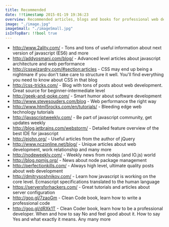 ```yaml
---
title: Recommended
date: !!timestamp 2015-01-19 19:36:23
overview: Recommended articles, blogs and books for professional web developers
image: "./image.jpg"
imageSmall: "./imageSmall.jpg"
isInTopBar: !!bool true
---
```

- http://www.2ality.com/ - Tons and tons of useful information about next version of javascript (ES6) and more
- http://addyosmani.com/blog/ - Advanced level articles about javascript architecture and web performance
- http://csswizardry.com/#section:articles - CSS may end up being a nightmare if you don't take care to structure it well. You'll find everything you need to know about CSS in that blog
- http://css-tricks.com/ - Blog with tons of posts about web development. Great source for beginner-intermediate level
- http://geek-and-poke.com/ - Smart humor about software development
- http://www.stevesouders.com/blog - Web performance the right way
- http://www.html5rocks.com/en/tutorials/ - Bleeding edge web technology tutorials
- http://javascriptweekly.com/ - Be part of javascript community, get updates weekly
- http://blog.jetbrains.com/webstorm/ - Detailed feature overview of the best IDE for javascript
- http://ejohn.org/ - Useful articles from the author of jQuery
- http://www.nczonline.net/blog/ - Unique articles about web development, work relationship and many more
- http://nodeweekly.com/ - Weekly news from nodejs (and IO.js) world
- http://blog.npmjs.org/ - News about node package management
- http://perfectionkills.com/ - Always high level, ultimate quality posts about web development
- http://dmitrysoshnikov.com/ - Learn how javascript is working on the core level. Ecmascript specifications translated to the human language
- https://serversforhackers.com/ - Great tutorials and articles about server configuration
- http://goo.gl/7zaoGm - Clean Code book, learn how to write a professional code
- http://goo.gl/dRXk1T - Clean Coder book, learn how to be a professional developer. When and how to say No and feel good about it. How to say Yes and what exactly it means. Any many more